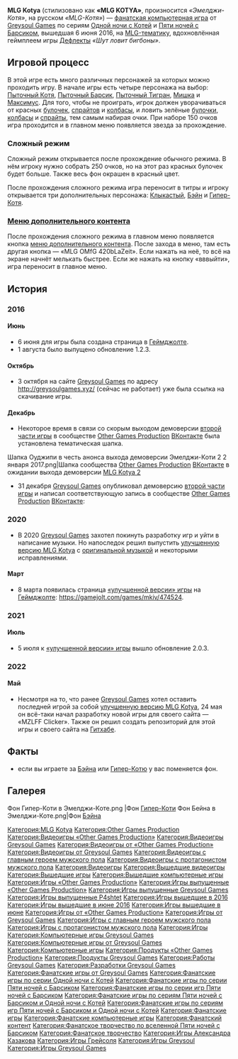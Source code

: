 {{Карточка игры
|Название              = MLG Kotya
|Значок                = [[Файл:Значок Эмелджи-Коти.png|100px]]
|Изображение           = Главное меню Эмелджи-Коти.png
|Разработчики          = 
|Дата выхода           = 6 июня 2016
|Движок                = Clickteam Fusion 2.5
|ОС                    = Windows
|Сайт                  = http://web.archive.org/web/20161003015548/http://greysoulgames.xyz/
|Страница в Геймджолте = https://gamejolt.com/games/mk/154896
|Следующая             = [[MLG Kotya 2]]
|Подпись               = Главное меню
|Оригинальное название = MLG KOTYA
|Разработчик           = [[Greysoul Games]]
|Издатель              = [[Greysoul Games]]
|Создатель             = [[Greysoul Games]]
|Автор                 = [[Greysoul Games]]
|Жанр                  = аркада с ловлей предметов
|Возрастной рейтинг    = 12+ (табачные изделия)
}}'''MLG Kotya''' (стилизовано как '''«MLG KOTYA»''', произносится ''«Эмелджи-Котя»'', на русском ''«MLG-Котя»'') — [[:Категория:Фанатские компьютерные игры|фанатская компьютерная игра]] от [[Greysoul Games|Greysoul Games]] по сериям [[Серия Одной ночи с Котей|Одной ночи с Котей]] и [[Серия Пяти ночей с Барсиком|Пяти ночей с Барсиком]], вышедшая 6 июня 2016, на [[MLG|MLG-тематику]], вдохновлённая геймплеем игры [[Дефлекта|Дефлекты]] ''«Шут ловит бигбоны»''.

== Игровой процесс ==
В этой игре есть много различных персонажей за которых можно проходить игру. В начале игры есть четыре персонажа на выбор: [[Пыточный Котя]], [[Пыточный Барсик]], [[Пыточный Тигран]], [[Мишка]] и [[Андриана Мантиспа|Максимус]]. Для того, чтобы не проиграть, игрок должен уворачиваться от красных [[Булочка|булочек]], [[Спрайт|спрайтов]] и [[Колбаса|колбасы]], и ловить зелёные [[Булочка|булочки]], [[Колбаса|колбасы]] и [[спрайт]]ы, тем самым набирая очки. При наборе 150 очков игра проходится и в главном меню появляется звезда за прохождение.

=== Сложный режим ===
Сложный режим открывается после прохождение обычного режима. В нём игроку нужно собрать 250 очков, но на этот раз красных булочек будет больше. Также весь фон окрашен в красный цвет.

После прохождения сложного режима игра переносит в титры и игроку открывается три дополнительных персонажа: [[Клыкастый]], [[BainTheCreator|Бэйн]] и [[Гипер-Котя]].

=== [[Меню дополнительного контента]] ===
После прохождения сложного режима в главном меню появляется кнопка [[меню дополнительного контента]]. После захода в меню, там есть другая кнопка — «MLG OMfG 420bLaZeit». Если нажать на неё, то всё на экране начнёт мелькать быстрее. Если же нажать на кнопку «вввыйти», игра переносит в главное меню.

== История ==
<div class="mw-collapsible mw-collapsed" data-expandtext="Открыть" data-collapsetext="Закрыть" style="width:100%;">

=== 2016 ===
<div class="mw-collapsible-content">

==== Июнь ====
* 6 июня для игры была создана страница в [[Геймджолт]]е.
* 1 августа было выпущено обновление 1.2.3.

==== Октябрь ====
* 3 октября на сайте [[Greysoul Games]] по адресу http://greysoulgames.xyz/ (сейчас не работает) уже была ссылка на скачивание игры.

==== Декабрь ====
* Некоторое время в связи со скорым выходом демоверсии [[MLG Kotya 2|второй части игры]] в сообществе [[Other Games Production]] [[ВКонтакте]] была установлена тематическая шапка.

<gallery>
Шапка Оуджипи в честь анонса выхода демоверсии Эмелджи-Коти 2 2 января 2017.png|Шапка сообщества [[Other Games Production]] [[ВКонтакте]] в ожидании выхода демоверсии [[MLG Kotya 2]]
</gallery>

* 31 декабря [[Greysoul Games]] опубликовал демоверсию [[MLG Kotya 2|второй части игры]] и написал соответствующую запись в сообществе [[Other Games Production]] [[ВКонтакте]]:

{{Структурированная цитата
|Текст     = Выложил демо-версию игры MK2.<br>В будущем году хочу пожелать больше разнообразия, везенья, улыбок, и веселья. :333<br>Игра: http://gamejolt.com/games/mlg-kotya-2-demo/223157
|Сказавший = [[Greysoul Games]]
}}
</div></div>
<div class="mw-collapsible mw-collapsed" data-expandtext="Открыть" data-collapsetext="Закрыть" style="width:100%;">

=== 2020 ===
<div class="mw-collapsible-content">

* В 2020 [[Greysoul Games]] захотел покинуть разработку игр и уйти в написание музыки. Но напоследок решил выпустить [[«Улучшенная версия» MLG Kotya|улучшенную версию MLG Kotya]] с [[Музыкальное оформление|оригинальной музыкой]] и некоторыми исправлениями.

==== Март ====
* 8 марта появилась страница [[«Улучшенная версия» MLG Kotya|«улучшенной версии» игры]] на [[Геймджолт]]е: https://gamejolt.com/games/mkiv/474524.
</div></div>
<div class="mw-collapsible mw-collapsed" data-expandtext="Открыть" data-collapsetext="Закрыть" style="width:100%;">

=== 2021 ===
<div class="mw-collapsible-content">

==== Июль ====
* 5 июля к [[«Улучшенная версия» MLG Kotya|«улучшенной версии» игры]] вышло обновление 2.0.3.
</div></div>
<div class="mw-collapsible mw-collapsed" data-expandtext="Открыть" data-collapsetext="Закрыть" style="width:100%;">

=== 2022 ===
<div class="mw-collapsible-content">

==== Май ====
* Несмотря на то, что ранее [[Greysoul Games]] хотел оставить последней игрой за собой [[«Улучшенная версия» MLG Kotya|улучшенную версию MLG Kotya]], 24 мая он всё-таки начал разработку новой игры для своего сайта — «MZLFF Clicker». Также он решил создать репозиторий для этой игры и своего сайта на [[Гитхаб]]е.
</div></div>

== Факты ==
* если вы играете за [[Бэйн]]а или [[Гипер-Котя|Гипер-Котю]] у вас поменяется фон.

== Галерея ==
<gallery>
Фон Гипер-Коти в Эмелджи-Коте.png |Фон [[Гипер-Котя|Гипер-Коти]]
Фон Бейна в Эмелджи-Коте.png|Фон [[BainTheCreator|Бэйна]]
</gallery>

{{Навигационная панель игр}}

{{DISPLAYTITLE:MLG KOTYA}}

[[Категория:MLG Kotya]]
[[Категория:Other Games Production]]
[[Категория:Видеоигры «Other Games Production»]]
[[Категория:Видеоигры Greysoul Games]]
[[Категория:Видеоигры от «Other Games Production»]]
[[Категория:Видеоигры от Greysoul Games]]
[[Категория:Видеоигры с главным героем мужского пола]]
[[Категория:Видеоигры с протагонистом мужского пола]]
[[Категория:Видеоигры]]
[[Категория:Вышедшие видеоигры]]
[[Категория:Вышедшие игры]]
[[Категория:Вышедшие компьютерные игры]]
[[Категория:Игры «Other Games Production»]]
[[Категория:Игры выпущенные «Other Games Production»]]
[[Категория:Игры выпущенные Greysoul Games]]
[[Категория:Игры выпущенные P4shtet]]
[[Категория:Игры вышедшие в 2016]]
[[Категория:Игры вышедшие в июне 2016]]
[[Категория:Игры вышедшие в июне]]
[[Категория:Игры от «Other Games Production»]]
[[Категория:Игры от Greysoul Games]]
[[Категория:Игры с главным героем мужского пола]]
[[Категория:Игры с протагонистом мужского пола]]
[[Категория:Игры]]
[[Категория:Компьютерные игры Greysoul Games]]
[[Категория:Компьютерные игры от Greysoul Games]]
[[Категория:Компьютерные игры]]
[[Категория:Продукты «Other Games Production»]]
[[Категория:Продукты Greysoul Games]]
[[Категория:Работы Greysoul Games]]
[[Категория:Разработки Greysoul Games]]
[[Категория:Фанатские игры от Greysoul Games]]
[[Категория:Фанатские игры по серии Одной ночи с Котей]]
[[Категория:Фанатские игры по серии Пяти ночей с Барсиком]]
[[Категория:Фанатские игры по серии игр Пяти ночей с Барсиком]]
[[Категория:Фанатские игры по сериям Пяти ночей с Барсиком и Одной ночи с Котей]]
[[Категория:Фанатские игры по сериям игр Пяти ночей с Барсиком и Одной ночи с Котей]]
[[Категория:Фанатские игры]]
[[Категория:Фанатские компьютерные игры]]
[[Категория:Фанатский контент]]
[[Категория:Фанатское творчество по вселенной Пяти ночей с Барсиком]]
[[Категория:Фанатское творчество]]
[[Категория:Игры Александра Казакова]]
[[Категория:Игры Грейсоля]]
[[Категория:Игры Greysoul]]
[[Категория:Игры Greysoul Games]]
